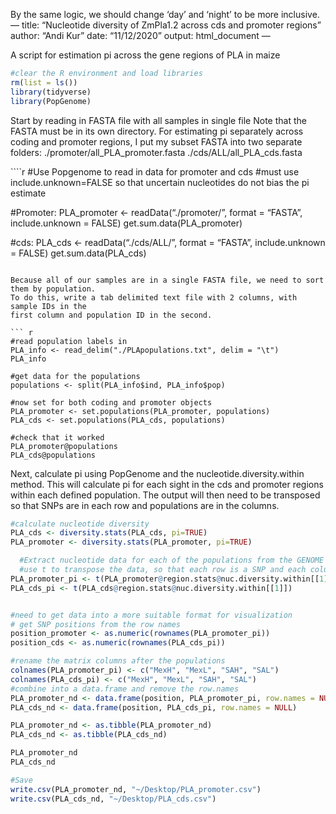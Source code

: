 By the same logic, we should change 'day' and 'night' to be more inclusive.---
title: "Nucleotide diversity of ZmPla1.2 across cds and promoter regions"
author: "Andi Kur"
date: "11/12/2020"
output: html_document
---

A script for estimation pi across the gene regions of PLA in maize

```r
#clear the R environment and load libraries
rm(list = ls())
library(tidyverse)
library(PopGenome)

```

Start by reading in FASTA file with all samples in single file
Note that the FASTA must be in its own directory. For estimating pi separately 
across coding and promoter regions, I put my subset FASTA into two separate folders:
  ./promoter/all_PLA_promoter.fasta
  ./cds/ALL/all_PLA_cds.fasta

````r
#Use Popgenome to read in data for promoter and cds
  #must use include.unknown=FALSE so that uncertain nucleotides do not bias the pi estimate

#Promoter:
PLA_promoter <- readData("./promoter/", format = "FASTA", include.unknown = FALSE)
get.sum.data(PLA_promoter)

#cds:
PLA_cds <- readData("./cds/ALL/", format = "FASTA", include.unknown = FALSE)
get.sum.data(PLA_cds)

```

Because all of our samples are in a single FASTA file, we need to sort them by population.
To do this, write a tab delimited text file with 2 columns, with sample IDs in the
first column and population ID in the second.

``` r
#read population labels in
PLA_info <- read_delim("./PLApopulations.txt", delim = "\t")
PLA_info

#get data for the populations
populations <- split(PLA_info$ind, PLA_info$pop)

#now set for both coding and promoter objects
PLA_promoter <- set.populations(PLA_promoter, populations)
PLA_cds <- set.populations(PLA_cds, populations)

#check that it worked
PLA_promoter@populations
PLA_cds@populations
```

Next, calculate pi using PopGenome and the nucleotide.diversity.within method.
This will calculate pi for each sight in the cds and promoter regions within each
defined population. The output will then need to be transposed so that SNPs are in each 
row and populations are in the columns.


```r
#calculate nucleotide diversity
PLA_cds <- diversity.stats(PLA_cds, pi=TRUE)
PLA_promoter <- diversity.stats(PLA_promoter, pi=TRUE)

  #Extract nucleotide data for each of the populations from the GENOME object
  #use t to transpose the data, so that each row is a SNP and each column a pop
PLA_promoter_pi <- t(PLA_promoter@region.stats@nuc.diversity.within[[1]])
PLA_cds_pi <- t(PLA_cds@region.stats@nuc.diversity.within[[1]]) 


#need to get data into a more suitable format for visualization
# get SNP positions from the row names
position_promoter <- as.numeric(rownames(PLA_promoter_pi))
position_cds <- as.numeric(rownames(PLA_cds_pi))

#rename the matrix columns after the populations
colnames(PLA_promoter_pi) <- c("MexH", "MexL", "SAH", "SAL")
colnames(PLA_cds_pi) <- c("MexH", "MexL", "SAH", "SAL")
#combine into a data.frame and remove the row.names
PLA_promoter_nd <- data.frame(position, PLA_promoter_pi, row.names = NULL)
PLA_cds_nd <- data.frame(position, PLA_cds_pi, row.names = NULL)

PLA_promoter_nd <- as.tibble(PLA_promoter_nd)
PLA_cds_nd <- as.tibble(PLA_cds_nd)

PLA_promoter_nd
PLA_cds_nd

#Save
write.csv(PLA_promoter_nd, "~/Desktop/PLA_promoter.csv")
write.csv(PLA_cds_nd, "~/Desktop/PLA_cds.csv")
```


